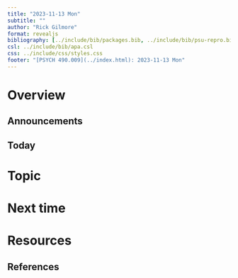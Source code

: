 ```yaml
---
title: "2023-11-13 Mon"
subtitle: ""
author: "Rick Gilmore"
format: revealjs
bibliography: [../include/bib/packages.bib, ../include/bib/psu-repro.bib]
csl: ../include/bib/apa.csl
css: ../include/css/styles.css
footer: "[PSYCH 490.009](../index.html): 2023-11-13 Mon"
---
```


# Overview

## Announcements

## Today

# Topic

# Next time

# Resources

## References